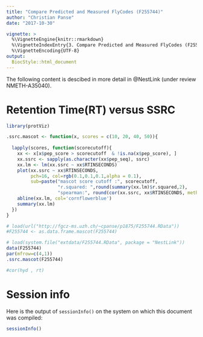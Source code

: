 ```yaml
---
title: "Compare Predicted and Measured FlyCodes (F255744)"
author: "Christian Panse"
date: "2017-10-30"

vignette: >
  %\VignetteEngine{knitr::rmarkdown}
  %\VignetteIndexEntry{3. Compare Predicted and Measured FlyCodes (F255744).}
  %\VignetteEncoding{UTF-8}
output:
  BiocStyle::html_document
---
```


The following content is descibed in more detail in @NestLink (under review  NMETH-A35040).


# Retention Time(RT) versus SSRC

```r
library(protViz)

.ssrc.mascot <- function(x, scores = c(10, 20, 40, 50)){
 
  lapply(scores, function(scorecutoff){
    xx <- x[x$pep_score > scorecutoff  & !is.na(x$pep_score), ]
    xx.ssrc <- sapply(as.character(xx$pep_seq), ssrc)
    xx.lm <- lm(xx.ssrc ~ xx$RTINSECONDS)
    plot(xx.ssrc ~ xx$RTINSECONDS,
         pch=16, col=rgb(0.1,0.1,0.1,alpha = 0.1),
         sub=paste("mascot score cutoff :", scorecutoff, 
                   "r.squared: ",round(summary(xx.lm)$r.squared,2), 
                   "spearman:", round(cor(xx.ssrc, xx$RTINSECONDS, method = "spearman"),2)))
    abline(xx.lm, col='cornflowerblue')
    summary(xx.lm)
  })
}

# load(url("http://fgcz-ms.uzh.ch/~cpanse/p1875/F255744.RData"))
#F255744 <- as.data.frame.mascot(F255744)

# load(system.file("extdata/F255744.RData", package = "NestLink"))
data(F255744)
par(mfrow=c(4,1))
.ssrc.mascot(F255744)

#cor(hyd , rt)

```


# Session info

Here is the output of `sessionInfo()` on the system on which this
document was compiled:

```r
sessionInfo()
```
